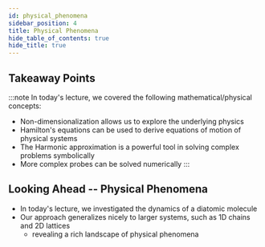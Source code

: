 ```yaml
---
id: physical_phenomena
sidebar_position: 4
title: Physical Phenomena
hide_table_of_contents: true
hide_title: true
---
```




## Takeaway Points

:::note
In today's lecture, we covered the following mathematical/physical concepts:
- Non-dimensionalization allows us to explore the underlying physics
- Hamilton's equations can be used to derive equations of motion of physical systems
- The Harmonic approximation is a powerful tool in solving complex problems symbolically
- More complex probes can be solved numerically
:::

## Looking Ahead -- Physical Phenomena

- In today's lecture, we investigated the dynamics of a diatomic molecule
- Our approach generalizes nicely to larger systems, such as 1D chains and 2D lattices
  - revealing a rich landscape of physical phenomena

<Tabs lazy>

<TabItem value="1d-chains" label="1D Chains">
<LennardJonesLatticeDynamics />
</TabItem>

<TabItem value="2d-surfaces" label="2D Surfaces">
<LennardJonesSurfaceEnergy />
</TabItem>

<TabItem value="compression-waves" label="Compression Waves">
<LennardJonesCompressionWaves />
</TabItem>

<TabItem value="dislocations" label="Indentation Experiment">
<LennardJonesDislocations />
</TabItem>

</Tabs>
